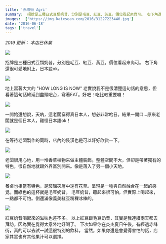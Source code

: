 ```yaml
---
title: '赤峰街 Agri'
summary:  招牌是三種日式豆類奶昔，分別是毛豆、紅豆、黃豆。價位看起來尚可。 右下角還很可愛地附上，日本語ok。
images:  ['https://img.kaixsean.com/2016/31227223440.jpg']
date: '2016-06-18'
tags: ['travel']
---
```


*2019 更新： 本店已休業*

![](https://img.kaixsean.com/2016/31227223440.jpg)

招牌是三種日式豆類奶昔，分別是毛豆、紅豆、黃豆。價位看起來尚可。 右下角還很可愛地附上，日本語ok。 

![](https://img.kaixsean.com/2016/31227220020.jpg)

地上寫著大大的 "HOW LONG IS NOW" 老實說我不是很清楚這句話的意思，但看著這句話綿延到盡頭吧台，寫著EAT。好吧！吃比較重要囉！

![](https://img.kaixsean.com/2016/31227219320.jpg)

一開始還想說，天吶，這老闆穿得真日本人，想必非常哈日。結果一開口…原來老闆就是個日本人，難怪日本語ok！ 

![](https://img.kaixsean.com/2016/31600060035.jpg)

在等待老闆製作的同時，店內的裝潢也是可以好好欣賞一下。 

![](https://img.kaixsean.com/2016/30758467834.jpg)

老闆很用心地，用一堆香草植物來做主體裝飾。整體空間不大，但卻是帶著獨有的特色，很自然地就跟外界區別開來。像是落入了另一個小天地。

![](https://img.kaixsean.com/2016/31600057515.jpg)

餐桌也相當有特色，是玻璃夾層中還有花草。呈現是一種與自然融合在一起的感覺。而綠色的這杯就是毛豆奶昔。 毛豆奶昔，聽起來很可怕，但實際上喝起來，一點都不可怕。倒還滿像義美紅豆粉粿冰棒的。

![](https://img.kaixsean.com/2016/31600059365.jpg)

紅豆奶昔喝起來的滋味也差不多。 以上紅豆跟毛豆奶昔，其實是我連續兩天都去拜訪。因為實在覺得太意外地好喝了。 下次如果你在炎炎夏日午後，有經過赤峰街，真的可以去試一試這很特別的飲料。 當然，如果你還是會覺得害怕的話，店家其實也有其他果汁可以選擇。
